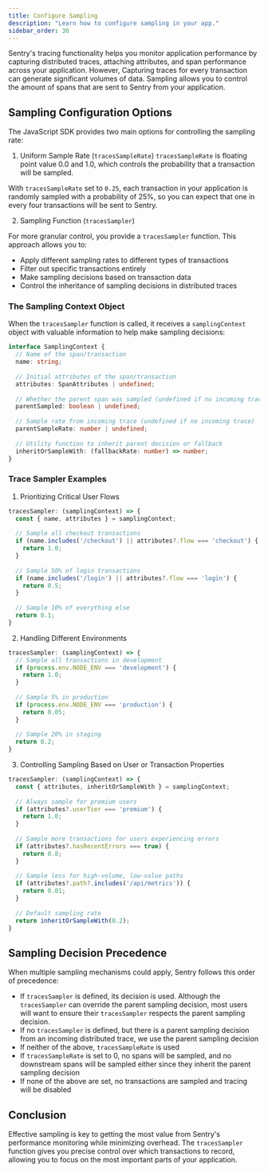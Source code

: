```yaml
---
title: Configure Sampling
description: "Learn how to configure sampling in your app."
sidebar_order: 30
---
```


Sentry's tracing functionality helps you monitor application performance by capturing distributed traces, attaching attributes, and span performance across your application. However, Capturing traces for every transaction can generate significant volumes of data. Sampling allows you to control the amount of spans that are sent to Sentry from your application.

## Sampling Configuration Options

The JavaScript SDK provides two main options for controlling the sampling rate:

1. Uniform Sample Rate (`tracesSampleRate`)
`tracesSampleRate` is floating point value 0.0 and 1.0, which controls the probability that a transaction will be sampled.

<PlatformContent includePath="/tracing/sample-rate" />

With `tracesSampleRate` set to `0.25`, each transaction in your application is randomly sampled with a probability of 25%, so you can expect that one in every four transactions will be sent to Sentry.

2. Sampling Function (`tracesSampler`)

For more granular control, you provide a `tracesSampler` function. This approach allows you to:

- Apply different sampling rates to different types of transactions
- Filter out specific transactions entirely
- Make sampling decisions based on transaction data
- Control the inheritance of sampling decisions in distributed traces

<PlatformContent includePath="/tracing/trace-sampler" />

### The Sampling Context Object

When the `tracesSampler` function is called, it receives a `samplingContext` object with valuable information to help make sampling decisions:

```typescript
interface SamplingContext {
  // Name of the span/transaction
  name: string;
  
  // Initial attributes of the span/transaction
  attributes: SpanAttributes | undefined;
  
  // Whether the parent span was sampled (undefined if no incoming trace)
  parentSampled: boolean | undefined;
  
  // Sample rate from incoming trace (undefined if no incoming trace)
  parentSampleRate: number | undefined;
  
  // Utility function to inherit parent decision or fallback
  inheritOrSampleWith: (fallbackRate: number) => number;
}
```

### Trace Sampler Examples

1. Prioritizing Critical User Flows

```javascript
tracesSampler: (samplingContext) => {
  const { name, attributes } = samplingContext;
  
  // Sample all checkout transactions
  if (name.includes('/checkout') || attributes?.flow === 'checkout') {
    return 1.0;
  }
  
  // Sample 50% of login transactions
  if (name.includes('/login') || attributes?.flow === 'login') {
    return 0.5;
  }
  
  // Sample 10% of everything else
  return 0.1;
}
```

2. Handling Different Environments

```javascript
tracesSampler: (samplingContext) => {
  // Sample all transactions in development
  if (process.env.NODE_ENV === 'development') {
    return 1.0;
  }
  
  // Sample 5% in production
  if (process.env.NODE_ENV === 'production') {
    return 0.05;
  }
  
  // Sample 20% in staging
  return 0.2;
}
```

3. Controlling Sampling Based on User or Transaction Properties

```javascript
tracesSampler: (samplingContext) => {
  const { attributes, inheritOrSampleWith } = samplingContext;
  
  // Always sample for premium users
  if (attributes?.userTier === 'premium') {
    return 1.0;
  }
  
  // Sample more transactions for users experiencing errors
  if (attributes?.hasRecentErrors === true) {
    return 0.8;
  }
  
  // Sample less for high-volume, low-value paths
  if (attributes?.path?.includes('/api/metrics')) {
    return 0.01;
  }
  
  // Default sampling rate
  return inheritOrSampleWith(0.2);
}
```

## Sampling Decision Precedence

When multiple sampling mechanisms could apply, Sentry follows this order of precedence:

- If `tracesSampler` is defined, its decision is used. Although the `tracesSampler` can override the parent sampling decision, most users will want to ensure their `tracesSampler` respects the parent sampling decision. 
- If no `tracesSampler` is defined, but there is a parent sampling decision from an incoming distributed trace, we use the parent sampling decision
- If neither of the above, `tracesSampleRate` is used
- If `tracesSampleRate` is set to 0, no spans will be sampled, and no downstream spans will be sampled either since they inherit the parent sampling decision
- If none of the above are set, no transactions are sampled and tracing will be disabled

## Conclusion

Effective sampling is key to getting the most value from Sentry's performance monitoring while minimizing overhead. The `tracesSampler` function gives you precise control over which transactions to record, allowing you to focus on the most important parts of your application.